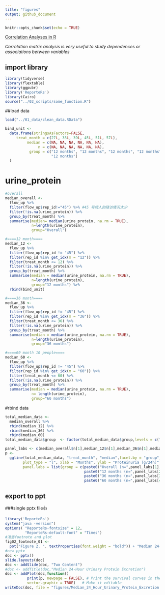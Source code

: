 ```yaml
---
title: "figures"
output: github_document
---
```


```r
knitr::opts_chunk$set(echo = TRUE)
```

[Correlation Analyses in R](http://www.sthda.com/english/wiki/print.php?id=112)

_Correlation matrix analysis is very useful to study dependences or associations between variables_

## import library
```r
library(tidyverse)
library(flextable)
library(ggpubr)
library('ReporteRs')
library(Cairo)
source("../02_scripts/some_function.R")
```

##load data
```r
load("../01_data/clean_data.RData")
```

```r
bind_unit <- 
  data.frame(stringsAsFactors=FALSE,
     treat_month = c(27L, 33L, 39L, 45L, 51L, 57L),
          median = c(NA, NA, NA, NA, NA, NA),
               n = c(NA, NA, NA, NA, NA, NA),
           group = c("12 months", "12 months", "12 months", "12 months", "12 months",
                     "12 months")
  )
```

# urine_protein
```r
#overall
median_overall <- 
  flow_up %>% 
  filter(flow_up$rep_id!="45") %>% #45 号病人的随访情况太少
  filter(!is.na(urine_protein)) %>% 
  group_by(treat_month) %>% 
  summarise(median= median(urine_protein, na.rm = TRUE),
            n=length(urine_protein),
            group="Overall") 

#====12 month====
median_12 <- 
  flow_up %>%
  filter(flow_up$rep_id != "45") %>%
  filter(rep_id %in% get_idx(m = "12")) %>%
  filter(treat_month <= 12) %>% 
  filter(!is.na(urine_protein)) %>%
  group_by(treat_month) %>%
  summarise(median = median(urine_protein, na.rm = TRUE),
            n=length(urine_protein),
            group="12 months") %>% 
  rbind(bind_unit)

#====36 month====
median_36 <- 
  flow_up %>%
  filter(flow_up$rep_id != "45") %>%
  filter(rep_id %in% get_idx(m = "36")) %>%
  filter(treat_month <= 36) %>% 
  filter(!is.na(urine_protein)) %>%
  group_by(treat_month) %>%
  summarise(median = median(urine_protein, na.rm = TRUE),
            n=length(urine_protein),
            group="36 months")

#====60 month 10 people====
median_60 <- 
  flow_up %>%
  filter(flow_up$rep_id != "45") %>%
  filter(rep_id %in% get_idx(m = "60")) %>%
  filter(treat_month <= 60) %>% 
  filter(!is.na(urine_protein)) %>%
  group_by(treat_month) %>%
  summarise(median = median(urine_protein, na.rm = TRUE),
            n= length(urine_protein),
            group="60 months")
```

#rbind data
```r
total_median_data <-
  median_overall %>%
  rbind(median_12) %>%
  rbind(median_36) %>%
  rbind(median_60)
total_median_data$group  <- factor(total_median_data$group,levels = c("Overall","12 months","36 months","60 months"))
```


```r
panel_labs <- c(median_overall$n[1],median_12$n[1],median_36$n[1],median_60$n[1])
p <-
  ggline(total_median_data, "treat_month", "median",facet.by = "group",
        plot_type = "l", xlab = "Months", ylab = "Proteinuria (g/24h)",
        panel.labs = list(group = c(paste0("Overall (n=",panel_labs[1],")"), 
                                    paste0("12 months (n=",panel_labs[2],")"),
                                    paste0("36 months (n=",panel_labs[3],")"),
                                    paste0("60 months (n=",panel_labs[4],")")))) 
```

## export to ppt
###single pptx file👍
```r
library('ReporteRs')
system("java -version")
options( "ReporteRs-fontsize" = 12, 
         "ReporteRs-default-font" = "Times")
#准备footnote and plot
fig02_footnote_01 <- 
  pot("Figure 2. ", textProperties(font.weight = "bold")) + "Median 24-hour urinary protein excretion at baseline (month 0), at 3, 6, 9, 12, 15, 18, 21 and 24 months and at 6-monthly evaluations after rituximab administration in the study group as a whole (overall) and in different cohorts with homogeneous follow-up durations."
#new pptx
doc <- pptx()
slide.layouts(doc)
doc <- addSlide(doc, "Two Content")
#doc <- addTitle(doc,"Median 24-Hour Urinary Protein Excretion")
doc <- addPlot(doc,function()
          print(p, newpage = FALSE), # Print the survival curves in the powerpoint
          vector.graphic = TRUE)   # Make it editable
writeDoc(doc, file = "figures/Median_24_Hour_Urinary_Protein_Excretion.pptx")
```


